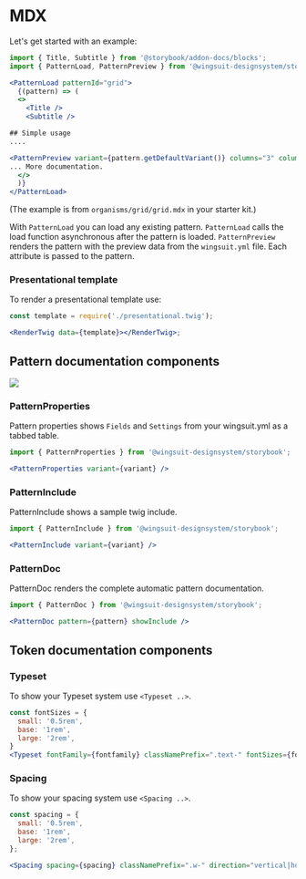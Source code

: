 # MDX
Let's get started with an example:

```jsx
import { Title, Subtitle } from '@storybook/addon-docs/blocks';
import { PatternLoad, PatternPreview } from '@wingsuit-designsystem/storybook';

<PatternLoad patternId="grid">
  {(pattern) => (
  <>
    <Title />
    <Subtitle />

## Simple usage
....

<PatternPreview variant={pattern.getDefaultVariant()} columns="3" columns_width="25x50x25"/>
... More documentation.
  </>
  )}
</PatternLoad>
```
(The example is from `organisms/grid/grid.mdx` in your starter kit.)

With `PatternLoad` you can load any existing pattern. `PatternLoad` calls the load function asynchronous after the pattern is loaded.
`PatternPreview` renders the pattern with the preview data from the `wingsuit.yml` file. Each attribute is passed to the pattern.

### Presentational template
To render a presentational template use:

```jsx
const template = require('./presentational.twig');

<RenderTwig data={template}></RenderTwig>;

```

## Pattern documentation components

<img src="/images/grid-doc.png"/>

### PatternProperties
Pattern properties shows `Fields` and `Settings` from your wingsuit.yml as a tabbed table.
```jsx
import { PatternProperties } from '@wingsuit-designsystem/storybook';

<PatternProperties variant={variant} />
```
### PatternInclude
PatternInclude shows a sample twig include.
```jsx
import { PatternInclude } from '@wingsuit-designsystem/storybook';

<PatternInclude variant={variant} />
```
### PatternDoc
PatternDoc renders the complete automatic pattern documentation.
```jsx
import { PatternDoc } from '@wingsuit-designsystem/storybook';

<PatternDoc pattern={pattern} showInclude />
```


## Token documentation components

### Typeset
To show your Typeset system use `<Typeset ..>`.
```jsx
const fontSizes = {
  small: '0.5rem',
  base: '1rem',
  large: '2rem',
}
<Typeset fontFamily={fontfamily} classNamePrefix=".text-" fontSizes={fontSizes} />
```

### Spacing
To show your spacing system use `<Spacing ..>`.
```jsx
const spacing = {
  small: '0.5rem',
  base: '1rem',
  large: '2rem',
};

<Spacing spacing={spacing} classNamePrefix=".w-" direction="vertical|horizontal"></Spacing>
```
